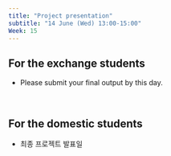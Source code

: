 ```yaml
---
title: "Project presentation"
subtitle: "14 June (Wed) 13:00-15:00"
Week: 15
---
```


## For the exchange students

-   Please submit your final output by this day.

<br>

## For the domestic students

-   최종 프로젝트 발표일

